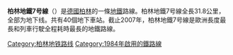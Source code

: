 {{expand|time=2015-11-04T03:54:37+00:00}}
{{unreferenced|time=2015-11-04T03:54:37+00:00}}
'''柏林地鐵7号線'''（'''{{lang-de|U-Bahnlinie 7}}'''）是[[德國|德國]][[柏林|柏林]]的一條[[柏林地鐵|地鐵]]路線。柏林地鐵7号線全長31.8公里，全部为地下线。共有40個地下車站。截止2007年，柏林地鐵7号線是歐洲長度最長和列車行駛全程耗時最長的地鐵路線。

{{柏林地铁7号线}}
{{柏林公共交通}}
{{rail-stub}}{{germany-stub}}
[[Category:柏林地铁路线|Category:柏林地铁路线]]
[[Category:1984年啟用的鐵路線|Category:1984年啟用的鐵路線]]